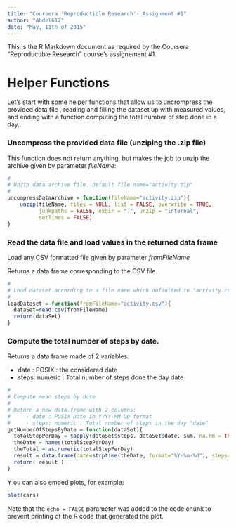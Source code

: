 ```yaml
---
title: "Coursera 'Reproductible Research'- Assignment #1"
author: "Abdel612"
date: "May, 11th of 2015"
---
```


This is the R Markdown document as required by the Coursera "Reproductible Research" course's assignement #1.  



# Helper Functions
Let's start with some helper functions that allow us to uncrompress the provided data file , reading and filling the dataset up with measured values, and ending with a function computing the total number of step done in a day..

### Uncompress the provided data file (unziping the .zip file)
This function does not return anything, but makes the job to unzip the archive given by parameter *fileName*:
```r
#
# Unzip data archive file. Default file name="activity.zip"
#
uncompressDataArchive = function(fileName="activity.zip"){ 
    unzip(fileName, files = NULL, list = FALSE, overwrite = TRUE,
          junkpaths = FALSE, exdir = ".", unzip = "internal",
          setTimes = FALSE)
}
```

### Read the data file and load values in the returned data frame
Load any CSV formatted file given by parameter *fromFileName*

Returns a data frame corresponding to the CSV file
```r
#
# Load dataset according to a file name which defaulted to "activity.csv"
#
loadDataset = function(fromFileName="activity.csv"){
  dataSet=read.csv(fromFileName)
  return(dataSet)
}
```

### Compute the total number of steps by date. 
Returns a data frame made of 2 variables: 

- date : POSIX : the considered date
- steps: numeric : Total number of steps done the day date
```r
#
# Compute mean steps by date
#
# Return a new data.frame with 2 columns:
#     - date : POSIX Date in YYYY-MM-DD format
#     - steps: numeric : Total number of steps in the day "date"
getNumberOfStepsByDate = function(dataSet){
  totalStepPerDay = tapply(dataSet$steps, dataSet$date, sum, na.rm = TRUE)
  theDate = names(totalStepPerDay)
  theTotal = as.numeric(totalStepPerDay)
  result = data.frame(date=strptime(theDate, format="%Y-%m-%d"), steps=theTotal)
  return( result )
}
```



Y
ou can also embed plots, for example:

```r
plot(cars)
```

Note that the `echo = FALSE` parameter was added to the code chunk to prevent printing of the R code that generated the plot.
